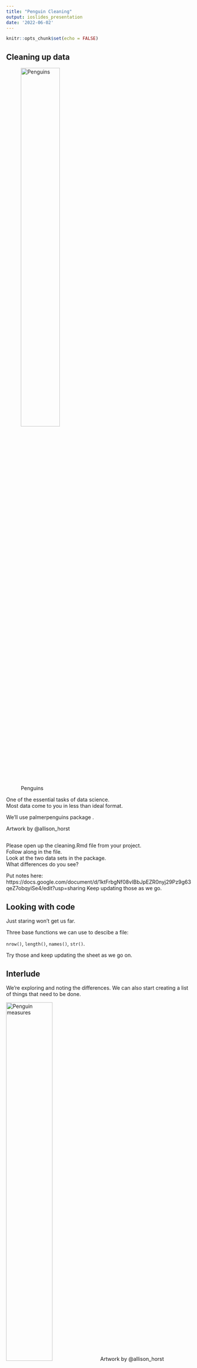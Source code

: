 ```yaml
---
title: "Penguin Cleaning"
output: ioslides_presentation
date: '2022-06-02'
---
```


```r
knitr::opts_chunk$set(echo = FALSE)
```
## Cleaning up data

![Penguins](images/adamtest.png){width=50%}


One of the essential tasks of data science.  
Most data come to you in less than ideal format. 

We'll use palmerpenguins package .

Artwork by @allison_horst  

##

Please open up the cleaning.Rmd file from your project.   
Follow along in the file.  
Look at the two data sets in the package.  
What differences do you see?   

Put notes here:  
https://docs.google.com/document/d/1ktFrbgNf08vIBbJpEZR0nyj29Pz9g63qeZ7obqyiSe4/edit?usp=sharing
Keep updating those as we go.

## Looking with code

Just staring won't get us far.  

Three base functions we can use to descibe a file:

`nrow()`, `length()`, `names()`, `str()`. 

Try those and keep updating the sheet as we go on.

##  Interlude

We're exploring and noting the differences.
We can also start creating a list of things that need 
to be done.

![Penguin measures](images/culmen_depth.png){width=50%}
Artwork by @allison_horst 

## Tidy data

![Tidy data](images/tidydata_1.jpeg){width=50%}

Artwork by @allison_horst 

## Tools for cleaning

We can use many functions from base R and from 
various packages to clean the data.

We'll use dplyr functions (from the tidyverse)


- `filter()`: keep rows that satisfy your conditions
- `select()`: keep or exclude some columns
- `rename()`: rename columns
- `relocate()`: move columns around
- `mutate()`: add a new column
- `group_by()` + `summarize()`: get summary statistics by group
- `across()`: apply a function across columns
- `count()`: quickly find counts for different groups
- `case_when()`: like friendly if-else

(Horst https://github.com/allisonhorst/dplyr-learnr)

## Let's go

Now let's work on actually modifying things.



